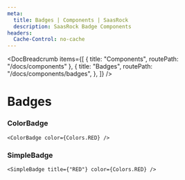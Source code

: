 ```yaml
---
meta:
  title: Badges | Components | SaasRock
  description: SaasRock Badge Components
headers:
  Cache-Control: no-cache
---
```



<DocBreadcrumb
  items={[
    { title: "Components", routePath: "/docs/components" },
    {
      title: "Badges",
      routePath: "/docs/components/badges",
    },
  ]}
/>

# Badges


### ColorBadge

<PreviewColorBadges />

```tsx
<ColorBadge color={Colors.RED} />
```

### SimpleBadge

<PreviewSimpleBadges />

```tsx
<SimpleBadge title={"RED"} color={Colors.RED} />
```
